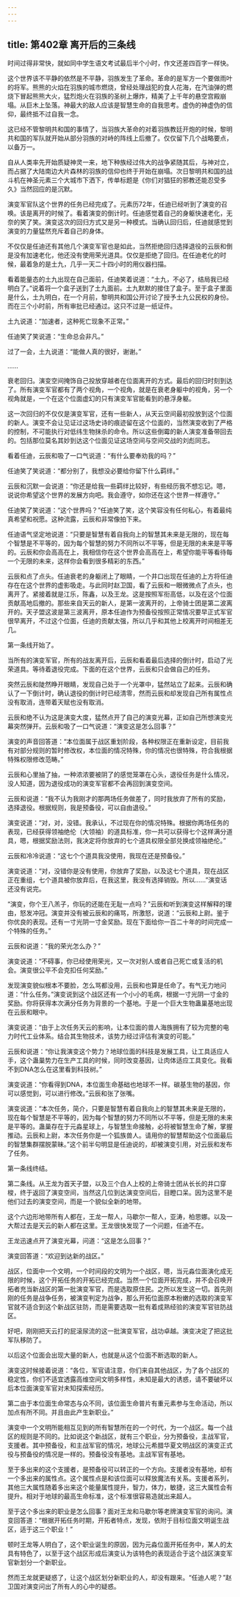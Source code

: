 ```yaml
---
---
---
```

title: 第402章 离开后的三条线
---



时间过得非常快，就如同中学生语文考试最后半个小时，作文还差四百字一样快。

这个世界该不平静的依然是不平静，羽族发生了革命。革命的是军方一个要做雨叶的将军。熊熊的火焰在羽族的城市燃烧，曾经处理战犯的食人花海，在汽油弹的燃烧下冒起熊熊大火，猛烈炮火在羽族的圣树上爆炸，精美了上千年的悬空宫殿崩塌。从巨木上坠落。神最大的敌人应该是智慧生命的自我思考。虚伪的神虚伪的信仰，最终抵不过自我一念。

这已经不管黎明共和国的事情了，当羽族大革命的对着羽族教廷开炮的时候，黎明共和国的军队就开始从部分羽族的对峙的阵线上后撤了。仅仅留下几个战略要点，以备万一。

自从人类率先开始质疑神灵一来，地下种族经过伟大的战争紧随其后，与神对立，而占据了大陆南边大片森林的羽族的信仰也终于开始在崩塌。次日黎明共和国的战斗机在神圣元素三个大城市下洒下，传单标题是《你们对猖狂的邪教还能忍受多久》当然回应的是沉默。

演变军官队这个世界的任务已经完成了。元素历72年，任迪已经听到了演变的召唤。该是离开的时候了。看着演变的倒计时。任迪感觉着自己的身躯快速老化，无奈的笑了笑。演变这次的回归方式又是另一种模式。当确认回归后，任迪就感觉到演变的力量猛然充斥着自己的身体。

不仅仅是任迪还有其他几个演变军官也是如此，当然拒绝回归选择退役的云辰和倒是没有加速老化，他还没有使用荣光道具。仅仅是拒绝了回归。在任迪老化的时候，最着急的是土九，几乎一天二十四小时的用仪器扫描。

看着能量态的土九出现在自己面前，任迪笑着说道：“土九，不必了，结局我已经明白了。”说着将一个盒子送到了土九面前。土九默默的接住了盒子。至于盒子里面是什么，土九明白，在一个月前，黎明共和国公开讨论了授予土九公民权的身份。而在三个小时前，所有审批已经通过。这只不过是一纸证件。

土九说道：“加速者，这种死亡现象不正常。”

任迪笑了笑说道：“生命总会非凡。”

过了一会，土九说道：“能做人真的很好，谢谢。”

……

衰老回归。演变空间掩饰自己投放穿越者在位面离开的方式。最后的回归时刻到达了。所有演变军官都有了两个视角，一个视角，就是在衰老身躯中的视角，另一个视角就是，一个在这个位面虚幻的只有演变军官能看到的悬浮身躯。

这一次回归的不仅仅是演变军官，还有一些新人，从天云空间最初投放到这个位面的新人。演变不会让见证过这场史诗的痕迹留在这个位面的，当然演变收到了严格的控制，不可能执行对低纬生物抹杀的命令。所以这些倒霉的新人演变准备带回去的。包括那位莫名其妙到达这个位面见证这场空间与空间交战的刘彪同志。

看着任迪，云辰和吸了一口气说道：“有什么要奉劝我的吗？”

任迪笑了笑说道：“都分别了，我想没必要给你留下什么羁绊。”

云辰和沉默一会说道：“你还是给我一些羁绊比较好，有些经历我不想忘记。嗯，说说你希望这个世界的发展方向吧。我会遵守，如你还在这个世界一样遵守。”

任迪笑了笑说道：“这个世界吗？”任迪笑了笑，这个笑容没有任何私心，有着最纯真希望和祝愿。这种流露，云辰和非常像拍下来。

任迪语气坚定地说道：“只要是智慧有着自我向上的智慧其未来是无限的，现在每个智慧是不平等的，因为每个智慧的努力不同所以不平等，但是无限的未来是平等的。云辰和你会高高在上，我相信你在这个世界会高高在上，希望你能平等看待每一个无限的未来，这样你会看到很多精彩的东西。”

云辰和点了点头。任迪衰老的身躯闭上了眼睛，一个井口出现在任迪的上方将任迪存在在这个世界的虚影吸走。与此同时赵卫国，看了云辰和一眼微微点了点头，也离开了。紧接着就是江乐，陈鑫，以及王龙。这是按照军衔高低，以及在这个位面贡献高地后撤的。那些来自天云的新人，是第一波离开的，上帝骑士团是第二波离开的。天子盟这波是第三波离开，原本任迪作为预备役按照正常情况要早正式军官很早离开，不过这个位面，任迪的贡献太强，所以几乎和其他上校离开时间相差无几。

第一条线开始了。

当所有的演变军官，所有的战友离开后，云辰和看着最后选择的倒计时，启动了光荣道具。等待着退役完成。下面的在这个世界，云辰和只会做自己的任务。

突然云辰和陡然睁开眼睛，发现自己处于一个光罩中，猛然站立了起来。云辰和确认了一下倒计时，确认退役的倒计时已经清零，然而云辰和却发现自己所有属性点没有取消，连带着天赋也没有取消。

云辰和绝不认为这是演变大度，猛然点开了自己的演变光幕，正如自己所想演变光幕突然弹开。云辰和吸了一口气说道：“演变这是怎么回事？”

演变的声音回答道：“本位面属于战区重划阶段，各种权限正在重新设定，目前我有对部分规则的暂时修改权，本位面的情况特殊，你的情况也很特殊，符合我根据特殊权限修改范畴。”

云辰和心里抽了抽，一种浓浓要被阴了的感觉笼罩在心头，退役任务是什么情况，没人知道，因为退役成功的演变军官都不会再回到演变空间。

云辰和说道：“我不认为我刚才的那两场任务做差了，同时我放弃了所有的奖励，选择退役。根据规则，我是预备役，可以自由退役。”

演变说道：“对，对，没错。我承认，不过现在你的情况特殊。根据你两场任务的表现，已经获得领袖绝伦（大领袖）的道具标准，你一共可以获得七个这样满分道具，嗯，根据奖励法则，我决定将你放弃的七个道具权限全部兑换成领袖绝伦。”

云辰和冷冷说道：“这七个个道具我没使用，我现在还是预备役。”

演变说道：“对，没错你是没有使用，你放弃了奖励，以及这七个道具，现在战区正在重组，七个道具被你放弃后，在我这里，我没有选择销毁。所以……”演变话还没有说完。

“演变，你个王八羔子，你玩的还能在无耻一点吗？”云辰和听到演变这样解释的理由，怒发冲冠。演变并没有被云辰和的痛骂，所激怒，说道：“云辰和上尉。鉴于你优良的表现。还有一寸光阴一寸金奖励。现在下面给你一百二十年的时间完成一个特殊的任务。”

云辰和说道：“我的荣光怎么办？”

演变说道：“不碍事，你已经使用荣光，又一次对别人或者自己死亡或复活的机会。演变很公平不会克扣任何奖励。”

发现演变貌似根本不要脸，怎么骂都没用，云辰和也算是任命了。有气无力地问道：“什么任务。”演变说到这个战区还有一个小小的毛病，根据一寸光阴一寸金的奖励。你将获得本次满分任务为背景的一个基地。于是一个巨大生物蛊巢基地出现在云辰和眼中。

演变说道：“由于上次任务天云的影响，让本位面的兽人海族拥有了较为完整的电力时代工业体系。结合其生物技术，该势力经过评估有演变的可能。”

云辰和说道：“你让我演变这个势力？地球位面的科技是发展工具，让工具适应人手，这个蛊巢势力在生产工具的时候，同时改变基因，让肉体适应工具变化。我看不到DNA怎么在这里看到科技树。”

演变说道：“你看得到DNA，本位面生命基础也地球不一样。碳基生物的基因，你可以感觉到，可以进行修改。”云辰和张了张嘴。

演变说道：“本次任务，简介，只要是智慧有着自我向上的智慧其未来是无限的，现在每个智慧是不平等的，因为每个智慧的努力不同所以不平等，但是无限的未来是平等的。蛊巢存在于元淼星球上，与智慧生命接触，必将被智慧生命了解，掌握推动。云辰和上尉，本次任务你是一个狐族兽人。请用你的智慧帮助这个位面最后的智慧集群摆脱蒙昧。”这个前半句明显是任迪说的，却被演变引用，对云辰和发布了任务。

第一条线终结。

第二条线。从王龙为首天子盟，以及三个白人上校的上帝骑士团从长长的井口穿梭，终于返回了演变空间，当然这几位到达演变空间后，目瞪口呆。因为这里不是他们过去的演变空间，而是一个貌似全新的地带。

这个六边形地带所有人都在，王龙一帮人，马歇尔一帮人，亚涛，柏思娜。以及一大帮过去是天云的新人都在这里。王龙很快发现了一个问题，任迪不在。

王龙迅速点开了演变光幕，问道：“这是怎么回事？”

演变回答道：“欢迎到达新的战区。”

战区，位面中一个文明，一个时间段的文明为一个战区，嗯，当元淼位面演化成无限的时候，这个开拓任务的开拓已经完成。当然一个位面开拓完成，并不会召唤开拓者充当新战区的第一批演变军官，而是选取原住民。之所以发生这一切。首先刚刚的任务是战争任务，被演变判定为战争，那么开拓位面原本粉嫩的选取的演变军官就不适合到这个新战区驻防，而是需要选取一批有着成熟经验的演变军官驻防战区。

好吧，刚刚把天云打的屁滚尿流的这一批演变军官，战功卓越。演变决定了把这批军队移防了。

以后这个位面会出现大量的新人，也就是从这个位面不断选取的新人。

演变这时候接着说道：“各位，军官请注意，你们来自其他战区，为了各个战区的稳定性，你们不适宜透露高维空间文明多样性，未知是最大的诱惑，请不要破坏以后本位面演变军官对未知探索经历。

第二由于本位面生命常态与众不同，该位面生命普片有重元素参与生命活动，所以加点有所不同。并且由此产生新职业。”

演变中一个文明所能相互见到的所有智慧所在的一个时代，为一个战区。每一个战区的规则是不同的。比如说这个新战区，就有三个职业，分为预备役，主战军官，支援者。其中预备役，和主战军官的情况，地球公元希腊华夏文明战区的演变正式役与预备役的情况是一样的。预备役没有基地。主战军官有基地。

至于多出来的这个支援者，是预备役可以转正的一个方向。支援者没有基地，却有一个多出来的属性点。这个属性点是和该位面可以释放魔法有关系。支援者系列，其他三大属性随着多出来这个能量属性提升，智力，体力，敏捷，这三大属性会有提升。相对于地球的最高生命标准，这个标准很容易造就出来超人。

至于这个多出来的职业是怎么回事？面对王龙和马歇尔等老牌演变军官的询问。演变回答道：“根据开拓任务时期，开拓者特点，发现，依附于目标位面文明诞生战区，适于这三个职业！”

顿时王龙等人明白了，这个职业诞生的原因，因为元淼位面开拓任务中，某人的太具有特色了，以至于这个战区形成后演变认为该特色的表现适合于这个战区演变军官新划分一个新职业。

然而王龙就更疑惑了，让这个战区划分新职业的人，却没有跟来。“任迪人呢？”赵卫国对演变问出了所有人的心中的疑惑。